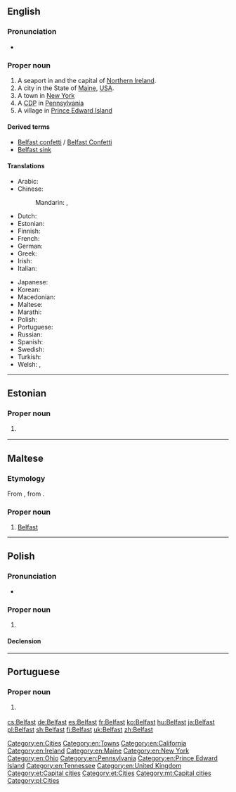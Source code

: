 ==English==
{{wikipedia}}

===Pronunciation===
* {{a|UK}} {{IPA|/ˈbɛl.fæst/|lang=en}}

===Proper noun===
{{en-proper noun}}

# A seaport in and the capital of [[Northern Ireland]].
# A city in the State of [[Maine]], [[USA]].
# A town in [[New York]]
# A [[CDP]] in [[Pennsylvania]]
# A village in [[Prince Edward Island]]

====Derived terms====
* [[Belfast confetti]] / [[Belfast Confetti]]
* [[Belfast sink]]

====Translations====
{{trans-top|capital of Northern Ireland}}
* Arabic: {{t|ar|بلفاست|m|tr=Bilfāst|sc=Arab}}
* Chinese:
*: Mandarin: {{t|cmn|貝爾法斯特|sc=Hani}}, {{t+|cmn|贝尔法斯特|tr=Bèi'ěrfǎsītè|sc=Hani}}
* Dutch: {{t|nl|Belfast}}
* Estonian: {{t|et|Belfast}}
* Finnish: {{t+|fi|Belfast}}
* French: {{t+|fr|Belfast|m}}
* German: {{t+|de|Belfast|n}}
* Greek: {{t|el|Μπέλφαστ|m|tr=Bélfast|sc=Grek}}
* Irish: {{t|ga|Béal Feirste|m}}
* Italian: {{t|it|Belfast|f}}
{{trans-mid}}
* Japanese: {{t|ja|ベルファスト|tr=Berufasuto|sc=Jpan}}
* Korean: {{t+|ko|벨파스트|tr=Belpaseuteu|sc=Kore}}
* Macedonian: {{t|mk|Белфаст|m|tr=Bélfast}}
* Maltese: {{t|mt|Belfast}}
* Marathi: {{t|mr|बेल्फास्ट|n|tr=belfāsṭa|sc=Deva}}
* Polish: {{t+|pl|Belfast|m}}
* Portuguese: {{t|pt|Belfast}}
* Russian: {{t|ru|Белфаст|m|tr=Bélfast|sc=Cyrl}}
* Spanish: {{t+|es|Belfast}}
* Swedish: {{t|sv|Belfast}}
* Turkish: {{t|tr|Belfast}}
* Welsh: {{t|cy|Belffast|m}}, {{t|cy|Melfast|f}}
{{trans-bottom}}

[[Category:en:Cities]]
[[Category:en:Towns]]
[[Category:en:California]]
[[Category:en:Ireland]]
[[Category:en:Maine]]
[[Category:en:New York]]
[[Category:en:Ohio]]
[[Category:en:Pennsylvania]]
[[Category:en:Prince Edward Island]]
[[Category:en:Tennessee]]
[[Category:en:United Kingdom]]

----

==Estonian==

===Proper noun===
{{head|et|proper noun}}

# {{l/en|Belfast}} {{gloss|capital of [[Northern Ireland]]}}

[[Category:et:Capital cities]]
[[Category:et:Cities]]

----

==Maltese==

===Etymology===
From {{etyl|en|mt}} {{term|Belfast|lang=en}}, from {{etyl|ga|mt}}.

===Proper noun===
{{head|mt|proper noun|g=m}}

# [[#English|Belfast]]

[[Category:mt:Capital cities]]

----

==Polish==
{{wikipedia|lang=pl}}

===Pronunciation===
* {{audio|Pl-Belfast.ogg|audio|lang=pl}}

===Proper noun===
{{head|pl|proper noun|g=m}}

# {{l/en|Belfast}} {{gloss|capital of Northern Ireland}}

====Declension====
{{pl-decl-noun-sing|Belfast|Belfastu|Belfastowi|Belfast|Belfastem|Belfaście|Belfaście}}

[[Category:pl:Cities]]

----

==Portuguese==

===Proper noun===
{{pt-proper noun|f}}

# {{l/en|Belfast}} {{gloss|capital of Northern Ireland}}

[[cs:Belfast]]
[[de:Belfast]]
[[es:Belfast]]
[[fr:Belfast]]
[[ko:Belfast]]
[[hu:Belfast]]
[[ja:Belfast]]
[[pl:Belfast]]
[[sh:Belfast]]
[[fi:Belfast]]
[[uk:Belfast]]
[[zh:Belfast]]